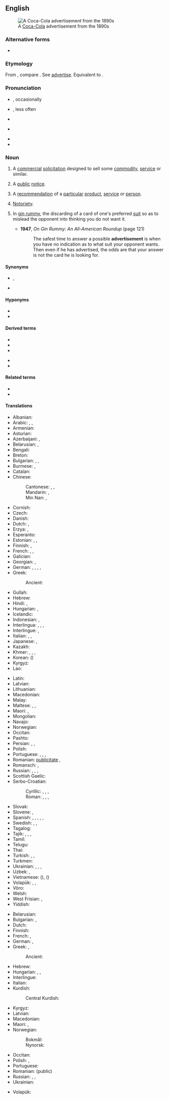 ==English==
[[Image:Cocacola-5cents-1900 edit1.jpg|thumb|A [[Coca-Cola]] advertisement from the 1890s]]

===Alternative forms===
* {{l|en|advertizement}}

===Etymology===
From {{etyl|frm|en}} {{m|frm|advertissement||statement calling attention}}, compare {{cog|fr|avertissement||warning}}. See [[advertise]]. Equivalent to {{suffix|en|advertise|ment}}.

===Pronunciation===
* {{a|RP}} {{IPA|en|/ədˈvɜːtɪsmənt/}}, occasionally {{IPAchar|/ˈædvətaɪzmənt/}}
* {{a|GA}} {{IPAchar|/ˈædvɚˌtaɪzmənt/}}, less often {{IPA|en|/ədˈvɝtɪzmənt/}}
* {{audio|en|en-us-advertisement.ogg|Audio (US)}}
* {{a|NZ}} {{IPA|en|/ˈædvəˌtʌɪzmənt/|/ədˈvɜːtɪsmənt/}}
* {{audio|en|En-advertisement.oga|Audio}}
* {{hyphenation|en|ad|ver|tise|ment}}

===Noun===
{{wikipedia}}
{{en-noun|~}}

# {{lb|en|marketing}} A [[commercial]] [[solicitation]] designed to sell some [[commodity]], [[service]] or similar.
#: {{ux|en|Companies try to sell their products using '''advertisements''' in form of placards, television spots and print publications.}}
# A [[public]] [[notice]].
#: {{ux|en|The city council placed an '''advertisement''' in the local newspaper to inform its residents of the forthcoming roadworks.}}
# A [[recommendation]] of a [[particular]] [[product]], [[service]] or [[person]].
#: {{ux|en|The good manners and intelligence of the students are an '''advertisement''' for the school.}}
# {{lb|en|obsolete}} [[notoriety|Notoriety]].
# {{lb|en|card games}} In [[gin rummy]], the discarding of a card of one's preferred [[suit]] so as to mislead the opponent into thinking you do not want it.
#* '''1947''', ''On Gin Rummy: An All-American Roundup'' (page 121)
#*: The safest time to answer a possible '''advertisement''' is when you have no indication as to what suit your opponent wants. Then even if he has advertised, the odds are that your answer is not the card he is looking for.

====Synonyms====
* {{sense|commercial solicitation}} {{l|en|ad}}, {{l|en|advert}}
* {{sense|public notice}}

====Hyponyms====
* {{l|en|commercial}}
* {{l|en|infomercial}}

====Derived terms====
{{rel-top|terms derived from advertisement}}
* {{l|en|ad}}
* {{l|en|advert}}
* {{l|en|advertorial}}
{{rel-mid}}
* {{l|en|classified advertisement}}
* {{l|en|pop-up advertisement}}
{{rel-bottom}}

====Related terms====
* {{l|en|advertising}}
* {{l|en|adware}}

====Translations====
{{trans-top|commercial solicitation}}
* Albanian: {{t+|sq|publicitet|m}}
* Arabic: {{t|ar|إِيذَان|m}}, {{t|ar|إِعْلَان|m}}, {{t|ar|إِشْهَار|m}}
* Armenian: {{t+|hy|գովազդ}}
* Asturian: {{t|ast|anunciu|m}}
* Azerbaijani: {{t+|az|reklam}}, {{t+|az|elan}}
* Belarusian: {{t|be|рэкла́ма|f|sc=Cyrl}}, {{t|be|аб'я́ва|f|sc=Cyrl}}
* Bengali: {{t|bn|বিজ্ঞাপন}}
* Breton: {{t+|br|bruderezh|m}}
* Bulgarian: {{t+|bg|рекла́ма|f}}, {{t|bg|рекламна обява|f}},
* Burmese: {{t+|my|ကြော်ငြာစာ}}, {{t+|my|ကြော်ငြာ}}
* Catalan: {{t|ca|anunci|m}}
* Chinese:
*: Cantonese: {{t|yue|廣告|sc=Hani}}, {{t|yue|广告|tr=gwong2 gou3|sc=Hani}}, {{t|yue|告白|tr=gou3 baak6|sc=Hani}}
*: Mandarin: {{t+|cmn|廣告|sc=Hani}}, {{t+|cmn|广告|tr=guǎnggào|sc=Hani}}
*: Min Nan: {{t+|nan|廣告|sc=Hani}}, {{t|nan|广告|tr=kóng-kò|sc=Hani}}
* Cornish: {{t|kw|argemmyn|m}}
* Czech: {{t+|cs|reklama|f}}
* Danish: {{t+|da|reklame}}
* Dutch: {{t+|nl|reclame|f|m}}, {{t+|nl|advertentie|f}}
* Erzya: {{t|myv|рамавтомапель}}, {{t|myv|рамавтомка}}
* Esperanto: {{t|eo|reklamo}}
* Estonian: {{t|et|reklaam}}, {{t+|et|propaganda}}, {{t|et|kuulutus}}
* Finnish: {{t+|fi|mainos}}, {{t+|fi|mainostus}}
* French: {{t+|fr|publicité|f}}, {{t+|fr|pub|f}}, {{t+|fr|annonce|f}}
* Galician: {{t|gl|anuncio|m}}
* Georgian: {{t|ka|რეკლამა|sc=Geor}}, {{t|ka|განცხადება|sc=Geor}}
* German: {{t+|de|Anzeige|f}}, {{t+|de|Werbung|f}}, {{t+|de|Annonce|f}}, {{t|de|Reklameanzeige|f}}, {{t+|de|Reklame|f}}
* Greek: {{t+|el|διαφήμιση|f}}
*: Ancient: {{t|grc|προγραφή|f}}
* Gullah: {{t|gul|abbuhtizemu’t}}
* Hebrew: {{t+|he|פִּרְסוֹמֶת|f|tr=pirsómet}}
* Hindi: {{t+|hi|इश्तहार|m|sc=Deva}}, {{t+|hi|विज्ञापन|m|sc=Deva}}
* Hungarian: {{t+|hu|hirdetés}}, {{t+|hu|reklám}}
* Icelandic: {{t+|is|auglýsing|f}}
* Indonesian: {{t+|id|iklan}}, {{t+|id|reklame}}
* Interlingua: {{t|ia|annuncio}}, {{t|ia|publicitate}}, {{t|ia|reclamo}}, {{t|ia|propaganda}}
* Interlingue: {{t|ie|reclam}}, {{t|ie|anuncie}}
* Italian: {{t+|it|annuncio|m}}, {{t+|it|pubblicità|f}}, {{t+|it|raccomandazione|f}}
* Japanese: {{t+|ja|広告|tr=こうこく, kōkoku}}, {{t|ja|CM|tr=シーエム, shī-emu|alt=ＣＭ}}
* Kazakh: {{t+|kk|жарнама}}
* Khmer: {{t+|km|ឃោសនា}}, {{t|km|ការផ្សាយពាណិជ្ជកម្ម}}, {{t|km|ការផ្សាយ}}, {{t|km|ដំណឹងពាណិជ្ជកម្ម}} {{qualifier|on radio or TV}}
* Korean: {{t+|ko|광고}} ({{t+|ko|廣告|sc=Hani}})
* Kyrgyz: {{t+|ky|жарнама}}
* Lao: {{t+|lo|ການໂຄສະນາ}}
{{trans-mid}}
* Latin: {{t|la|prescriptio|f}}
* Latvian: {{t|lv|reklāma|f}}
* Lithuanian: {{t|lt|reklama|f}}
* Macedonian: {{t|mk|рекла́ма|f}}
* Malay: {{t|ms|iklan}}
* Maltese: {{t|mt|riklam}}, {{t|mt|pubbliċità}}, {{t|mt|tgħarif kummerċjali}}
* Maori: {{t|mi|whakatairanga}}, {{t|mi|pānui}}
* Mongolian: {{t+|mn|зар сурталчилгаа}}
* Navajo: {{t|nv|óʼoolkąąh}}
* Norwegian: {{t|no|reklame}} {{t|no|annonse}}
* Occitan: {{t+|oc|anóncia|f}}
* Pashto: {{t+|ps|اشتهار|m|tr=eštehãr}}
* Persian: {{t+|fa|تبلیغ|tr=tabliğ|sc=fa-Arab}}, {{t|fa|آنونس|tr=ânons|sc=fa-Arab}}, {{t+|fa|اعلان|tr=e'lân}}
* Polish: {{t+|pl|reklama|f}}
* Portuguese: {{t+|pt|anúncio|m}}, {{t+|pt|publicidade|f}}, {{t+|pt|reclame|m}}, {{t+|pt|propaganda|f}}
* Romanian: {{t+|ro|anunț|n}} [[publicitate]] {{g|f}}, {{t+|ro|reclamă|f}}
* Romansch: {{t|rm|reclamă|f}}, {{t|rm|publicitad|f}}
* Russian: {{t+|ru|рекла́ма|f}}, {{t+|ru|объявле́ние|n}}, {{t+|ru|ано́нс|m}}, {{t+|ru|заявле́ние|n}}
* Scottish Gaelic: {{t|gd|sanas-reic|m}}
* Serbo-Croatian:
*: Cyrillic: {{t|sh|реклама|f}}, {{t|sh|оглас|m}}, {{t|sh|објављење}}, {{t|sh|извештење}}
*: Roman: {{t+|sh|reklama|f}}, {{t+|sh|oglas|m}}, {{t+|sh|objavljenje}}, {{t|sh|izveštenje}}
* Slovak: {{t|sk|reklama|f}}
* Slovene: {{t+|sl|oglas|m}}, {{t|sl|reklama|f}}
* Spanish: {{t+|es|anuncio|m}}, {{t+|es|publicidad|f}}, {{t+|es|reclamo|m}}, {{t+|es|aviso|m}}, {{t|es|aviso publicitario|m}}, {{t|es|anuncio publicitario|m}}
* Swedish: {{t+|sv|annons}}, {{t+|sv|annonsering}}, {{t+|sv|reklam}}
* Tagalog: {{t|tl|pamadya}}
* Tajik: {{t|tg|реклама}}, {{t|tg|таблиғ}}, {{t|tg|таблиғот}}, {{t|tg|иълон}}
* Tamil: {{t+|ta|விளம்பரம்}}
* Telugu: {{t|te|వ్యాపార ప్రకటన}}
* Thai: {{t+|th|การโฆษณา}}
* Turkish: {{t+|tr|reklam}}, {{t+|tr|ilan}}, {{t+|tr|duyuru}}
* Turkmen: {{t|tk|reklama}}
* Ukrainian: {{t+|uk|рекла́ма|f|sc=Cyrl}}, {{t+|uk|оголо́шення|n|sc=Cyrl}}, {{t+|uk|ано́нс|m|sc=Cyrl}}, {{t|uk|зая́ва|f|sc=Cyrl}}
* Uzbek: {{t+|uz|reklama}}, {{t|uz|eʻlon}}
* Vietnamese: {{t+|vi|quảng cáo}} ({{t+|vi|廣告|sc=Hani}}), {{t+|vi|giới thiệu}} ({{t|vi|介紹|sc=Hani}})
* Volapük: {{t+|vo|noted}}, {{t+|vo|reklam}}, {{t+|vo|nunam}}
* Võro: {{t|vro|reklaam}}
* Welsh: {{t+|cy|hysbyseb|f}}
* West Frisian: {{t|fy|advertinsje}}, {{t|fy|oankundiging}}
* Yiddish: {{t|yi|רעקלאַמע|f|sc=Hebr}}
{{trans-bottom}}

{{trans-top|public notice}}
* Belarusian: {{t|be|аб'я́ва|f|sc=Cyrl}}
* Bulgarian: {{t+|bg|обявле́ние|n}}, {{t+|bg|обя́ва|f}}
* Dutch: {{t+|nl|aankondiging|f}}
* Finnish: {{t+|fi|ilmoitus}}
* French: {{t+|fr|avis|m}}, {{t+|fr|annonce|f}}
* German: {{t+|de|Anzeige|f}}, {{t+|de|Bekanntmachung|f}}
* Greek: {{t+|el|διαφήμιση|f}}, {{t+|el|αγγελία|f}}
*: Ancient: {{t|grc|προγραφή|f}}
* Hebrew: {{t+|he|מוֹדָעָה|f|tr=moda'a|sc=Hebr}}
* Hungarian: {{t+|hu|közlemény}}, {{t+|hu|értesítés}}, {{t+|hu|hirdetmény}}
* Interlingue: {{t|ie|anuncie}}
* Italian: {{t+|it|annuncio|m}}
* Kurdish:
*: Central Kurdish: {{t+|ckb|بۆزانین}}
{{trans-mid}}
* Kyrgyz: {{t+|ky|жарыя}}
* Latvian: {{t|lv|sludinājums|m}}
* Macedonian: {{t|mk|о́глас|m}}
* Maori: {{t|mi|pānui}}, {{t|mi|whakaaturanga}}
* Norwegian:
*: Bokmål: {{t|nb|annonse|m}}
*: Nynorsk: {{t|nn|annonse|m}}
* Occitan: {{t+|oc|anóncia|f}}
* Polish: {{t+|pl|ogłoszenie|n}}, {{t+|pl|anons|m-in}}
* Portuguese: {{t+|pt|edital|m}}
* Romanian: {{t+|ro|anunț|n}} (public)
* Russian: {{t+|ru|объявле́ние|n}}, {{t+|ru|ано́нс|m}}, {{t+|ru|извеще́ние|n}}
* Ukrainian: {{t+|uk|оголо́шення|n|sc=Cyrl}}
{{trans-bottom}}

{{checktrans-top}}
* Volapük: {{t+check|vo|noted}}
{{trans-mid}}
{{trans-bottom}}